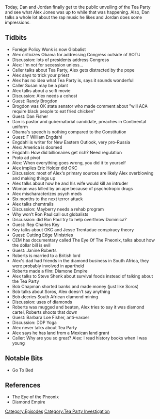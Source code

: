 {{Episode
    | title             = Feb. 25-March 1, 2009
    | caption           = [https://knowledgefight.libsyn.com/knowledge-fight-feb-25-march-1-2009 Listen to this episode on Libsyn]
    | episodeNumber     = 200
    | length            = 02:46:43
    | airDate           = September 3, 2018
    | coverageStartDate = February 25, 2009
    | coverageEndDate   = March 1, 2009
    | episodeType       = [[:Category:Tea Party Investigation|Tea Party Investigation]]
    | appearance        = [[Caller Susan]], [[Randy Brogdon]], [[Dan Fisher]], [[F William Engdahl]], [[Eric Holder]], [[Ron Paul]], [[Don Black]], [[Make Pardue]], [[Mike Howell]], [[Patrick Johns]], [[John Connelly]], [[David Duke]], [[JW Kirkpatrick]], [[Charles Key]], [[Jesse Trentadue]], [[Kenneth Trentadue]], [[Richard Lee Guthrie]], [[Cutting Edge Ministries]], [[Janine Roberts]], [[Steve Shenk]], [[Bob Chapman]]
    | previousEpisode   = [[199: August 29, 2018]]
    | nextEpisode       = [[201: A New Messiah and The Plunger Toss]]
}}

{{Stub}}

Today, Dan and Jordan finally get to the public unveiling of the Tea Party and see what Alex Jones was up to while that was happening. Also, Dan talks a whole lot about the rap music he likes and Jordan does some impressions.

==Tidbits==

*Foreign Policy Wonk is now Globalist
*Alex criticizes Obama for addressing Congress outside of SOTU
*Discussion: lots of presidents address Congress
*Alex: I'm not for secession unless...
*Caller talks about Tea Party, Alex gets distracted by the pope
*Alex says to trick your priest
*Alex has no idea what Tea Party is, says it sounds wonderful
*Caller Susan may be a plant
*Alex talks about a scifi movie
*Discussion: Alex needs a cohost
*Guest: Randy Brogdon
*Brogdon was OK state senator who made comment about "will ACA require black people to eat fried chicken"
*Guest: Dan Fisher
*Dan is pastor and gubernatorial candidate, preaches in Continental uniform
*Obama's speech is nothing compared to the Constitution
*Guest: F William Engdahl
*Engdahl is writer for New Eastern Outlook, very pro-Russia
*Alex: America is doomed
*Engdahl: How did billionaires get rich? Need regulation
*Proto ad pivot
*Alex: When everything goes wrong, you did it to yourself
*Alex implies Eric Holder did OKC
*Discussion: most of Alex's primary sources are likely Alex overblowing and making things up
*Alex talks about how he and his wife would kill an intruder
*Woman was killed by an ape because of psychotropic drugs
*Alex mischaracterizes psych meds
*Six months to the next terror attack
*Alex talks chemtrails
*Discussion: Mayberry needs a rehab program
*Why won't Ron Paul call out globalists
*Discussion: did Ron Paul try to help overthrow Dominica?
*Guest: Rep Charles Key
*Key talks about OKC and Jesse Trentadue conspiracy theory
*Guest: Cutting Edge Ministries
*CEM has documentary called The Eye Of The Pheonix, talks about how the dollar bill is evil
*Guest: Janine Roberts
*Roberts is married to a British lord
*Alex's dad had friends in the diamond business in South Africa, they were probably involved in apartheid
*Roberts made a film: Diamone Empire
*Alex talks to Steve Shenk about survival foods instead of talking about the Tea Party
*Bob Chapman shorted banks and made money (just like Soros)
*Bob talks about Soros, Alex doesn't say anything
*Bob decries South African diamond mining
*Discussion: uses of diamonds
*Roberts was mugged and beaten, Alex tries to say it was diamond cartel, Roberts shoots that down
*Guest: Barbara Loe Fisher, anti-vaxxer
*Discussion: DDP Yoga
*Alex never talks about Tea Party
*Alex says he has land from a Mexican land grant
*Caller: Why are you so great? Alex: I read history books when I was young

==Notable Bits==

*Go To Bed

==References==

*The Eye of the Pheonix
*Diamond Empire

[[Category:Episodes]]
[[Category:Tea Party Investigation]]